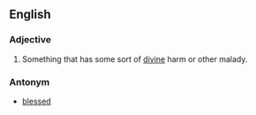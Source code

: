 ==English==

===Adjective===
#Something that has some sort of [[divine]] harm or other malady.

===Antonym===
*[[blessed]]